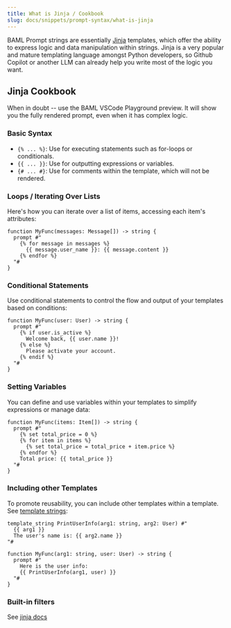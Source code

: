 ```yaml
---
title: What is Jinja / Cookbook
slug: docs/snippets/prompt-syntax/what-is-jinja
---
```



BAML Prompt strings are essentially [Jinja](https://jinja.palletsprojects.com/en/3.1.x/templates/) templates, which offer the ability to express logic and data manipulation within strings. Jinja is a very popular and mature templating language amongst Python developers, so Github Copilot or another LLM can already help you write most of the logic you want.

## Jinja Cookbook

When in doubt -- use the BAML VSCode Playground preview. It will show you the fully rendered prompt, even when it has complex logic.

### Basic Syntax 

- `{% ... %}`: Use for executing statements such as for-loops or conditionals.
- `{{ ... }}`: Use for outputting expressions or variables.
- `{# ... #}`: Use for comments within the template, which will not be rendered.

### Loops / Iterating Over Lists

Here's how you can iterate over a list of items, accessing each item's attributes:

```jinja
function MyFunc(messages: Message[]) -> string {
  prompt #"
    {% for message in messages %}
      {{ message.user_name }}: {{ message.content }}
    {% endfor %}
  "#
}
```

### Conditional Statements

Use conditional statements to control the flow and output of your templates based on conditions:

```jinja
function MyFunc(user: User) -> string {
  prompt #"
    {% if user.is_active %}
      Welcome back, {{ user.name }}!
    {% else %}
      Please activate your account.
    {% endif %}
  "#
}
```

### Setting Variables

You can define and use variables within your templates to simplify expressions or manage data:

```jinja
function MyFunc(items: Item[]) -> string {
  prompt #"
    {% set total_price = 0 %}
    {% for item in items %}
      {% set total_price = total_price + item.price %}
    {% endfor %}
    Total price: {{ total_price }}
  "#
}
```

### Including other Templates

To promote reusability, you can include other templates within a template. See [template strings](../template-string.mdx):

```baml
template_string PrintUserInfo(arg1: string, arg2: User) #"
  {{ arg1 }}
  The user's name is: {{ arg2.name }}
"#

function MyFunc(arg1: string, user: User) -> string {
  prompt #"
    Here is the user info:
    {{ PrintUserInfo(arg1, user) }}
  "#
}
```

### Built-in filters
See [jinja docs](https://jinja.palletsprojects.com/en/3.1.x/templates/#list-of-builtin-filters)